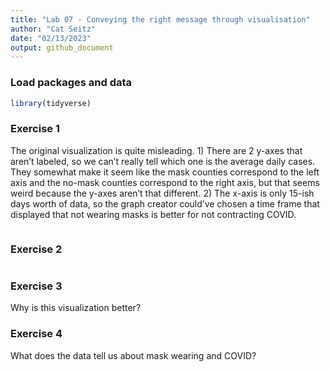 ```yaml
---
title: "Lab 07 - Conveying the right message through visualisation"
author: "Cat Seitz"
date: "02/13/2023"
output: github_document
---
```


### Load packages and data

```r
library(tidyverse) 
```

### Exercise 1

The original visualization is quite misleading. 1) There are 2 y-axes that aren't labeled, so we can't really tell which one is the average daily cases. They somewhat make it seem like the mask counties correspond to the left axis and the no-mask counties correspond to the right axis, but that seems weird because the y-axes aren't that different. 2) The x-axis is only 15-ish days worth of data, so the graph creator could've chosen a time frame that displayed that not wearing masks is better for not contracting COVID.  

```r



```

### Exercise 2

```r



```


### Exercise 3

Why is this visualization better?


### Exercise 4

What does the data tell us about mask wearing and COVID?

